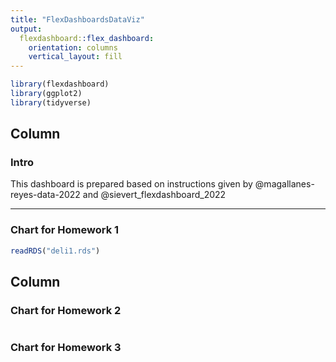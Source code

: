 ```yaml
---
title: "FlexDashboardsDataViz"
output: 
  flexdashboard::flex_dashboard:
    orientation: columns
    vertical_layout: fill
---
```


```r
library(flexdashboard)
library(ggplot2)
library(tidyverse)
```

## Column {data-width="650"}

### Intro {.sidebar}

This dashboard is prepared based on instructions given by @magallanes-reyes-data-2022 and @sievert_flexdashboard_2022

------------------------------------------------------------------------

### Chart for Homework 1

```r
readRDS("deli1.rds")
```

## Column {data-width="350"}

### Chart for Homework 2

```r

```

### Chart for Homework 3

```r

```
